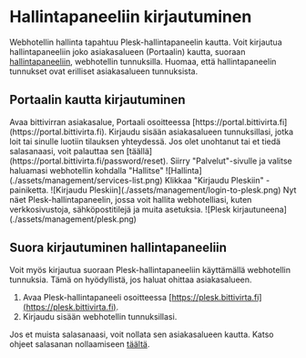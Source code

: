 # Hallintapaneeliin kirjautuminen

Webhotellin hallinta tapahtuu Plesk-hallintapaneelin kautta. Voit kirjautua hallintapaneeliin joko asiakasalueen (Portaalin) kautta, suoraan [hallintapaneeliin](https://plesk.bittivirta.fi), webhotellin tunnuksilla. Huomaa, että hallintapaneelin tunnukset ovat erilliset asiakasalueen tunnuksista.

## Portaalin kautta kirjautuminen

<Stepper>
  <Step>
    Avaa bittivirran asiakasalue, Portaali osoitteessa [https://portal.bittivirta.fi](https://portal.bittivirta.fi).
  </Step>
  <Step>
    Kirjaudu sisään asiakasalueen tunnuksillasi, jotka loit tai sinulle luotiin tilauksen yhteydessä. Jos olet unohtanut tai et tiedä salasanaasi, voit palauttaa sen [täällä](https://portal.bittivirta.fi/password/reset).
  </Step>
  <Step>
    Siirry "Palvelut"-sivulle ja valitse haluamasi webhotellin kohdalla "Hallitse"
        ![Hallinta](./assets/management/services-list.png)
  </Step>
  <Step>
    Klikkaa "Kirjaudu Pleskiin" -painiketta.
        ![Kirjaudu Pleskiin](./assets/management/login-to-plesk.png)
  </Step>
  <Step>
    Nyt näet Plesk-hallintapaneelin, jossa voit hallita webhotelliasi, kuten verkkosivustoja, sähköpostitilejä ja muita asetuksia.
        ![Plesk kirjautuneena](./assets/management/plesk.png)
</Step>
</Stepper>

## Suora kirjautuminen hallintapaneeliin

Voit myös kirjautua suoraan Plesk-hallintapaneeliin käyttämällä webhotellin tunnuksia. Tämä on hyödyllistä, jos haluat ohittaa asiakasalueen.

1. Avaa Plesk-hallintapaneeli osoitteessa [https://plesk.bittivirta.fi](https://plesk.bittivirta.fi).
2. Kirjaudu sisään webhotellin tunnuksillasi.

Jos et muista salasanaasi, voit nollata sen asiakasalueen kautta. Katso ohjeet salasanan nollaamiseen [täältä](./reset-password.mdx).
